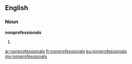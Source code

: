 ==English==

===Noun===
'''nonprofessionals'''

# {{plural of|nonprofessional}}

[[ar:nonprofessionals]]
[[fr:nonprofessionals]]
[[ku:nonprofessionals]]
[[my:nonprofessionals]]